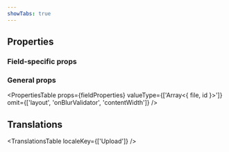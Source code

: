 ```yaml
---
showTabs: true
---
```



## Properties

### Field-specific props

<PropertiesTable props={UploadFieldProperties} />

### General props

<PropertiesTable
  props={fieldProperties}
  valueType={['Array<{ file, id }>']}
  omit={['layout', 'onBlurValidator', 'contentWidth']}
/>

## Translations

<TranslationsTable localeKey={['Upload']} />
